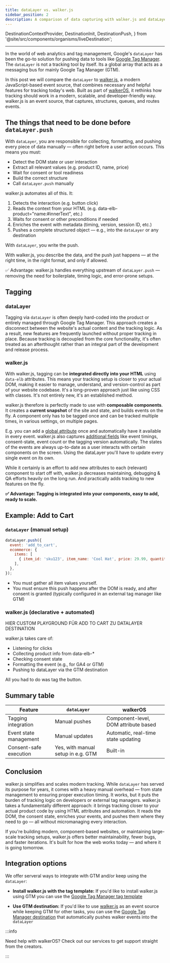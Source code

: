 ```yaml
---
title: dataLayer vs. walker.js
sidebar_position: 2
description: A comparison of data capturing with walker.js and dataLayer.
---
```


  DestinationContextProvider,
  DestinationInit,
  DestinationPush,
} from '@site/src/components/organisms/liveDestination';

---

<DestinationContextProvider destination={destinationMetaPixel} fnName="fbq" >

In the world of web analytics and tag management, Google's `dataLayer` has been
the go-to solution for pushing data to tools like
[Google Tag Manager](https://marketingplatform.google.com/about/tag-manager/).
The `dataLayer` is not a tracking tool by itself. Its a global array that acts
as a messaging bus for mainly Google Tag Manager (GTM).

In this post we will compare the `dataLayer` to
[walker.js](https://github.com/elbwalker/walkerOS/tree/main/packages/sources/walkerjs/src),
a modern JavaScript-based event source, that combines necessary and helpful
features for tracking today's web. Built as part of
[walkerOS](https://github.com/elbwalker/walkerOS), it rethinks how tracking
should work in a modern, scalable, and developer-friendly way. walker.js is an
event source, that captures, structures, queues, and routes events.

## The things that need to be done before `dataLayer.push`

With `dataLayer`, you are responsible for collecting, formatting, and pushing
every piece of data manually — often right before a user action occurs. This
means you must:

- Detect the DOM state or user interaction
- Extract all relevant values (e.g. product ID, name, price)
- Wait for consent or tool readiness
- Build the correct structure
- Call `dataLayer.push` manually

walker.js automates all of this. It:

1. Detects the interaction (e.g. button click)
2. Reads the context from your HTML (e.g. data-elb-product="name:#innerText",
   etc.)
3. Waits for consent or other preconditions if needed
4. Enriches the event with metadata (timing, version, session ID, etc.)
5. Pushes a complete structured object — e.g., into the `dataLayer` or any
   destination

With `dataLayer`, you write the push.

With walker.js, you describe the data, and the push just happens — at the right
time, in the right format, and only if allowed.

✅ Advantage: walker.js handles everything upstream of `dataLayer.push` —
removing the need for boilerplate, timing logic, and error-prone setups.

## Tagging

### dataLayer

Tagging via `dataLayer` is often deeply hard-coded into the product or entirely
managed through Google Tag Manager. This approach creates a disconnect between
the website's actual content and the tracking logic. As a result, new features
are frequently launched without proper tracking in place. Because tracking is
decoupled from the core functionality, it's often treated as an afterthought
rather than an integral part of the development and release process.

### walker.js

With walker.js, tagging can be **integrated directly into your HTML** using
`data-elb` attributes. This means your tracking setup is closer to your actual
DOM, making it easier to manage, understand, and version-control as part of your
website codebase. It's a long-proven approach just like using CSS with classes.
It's not entirely new, it's an established method.

walker.js therefore is perfectly made to use with **composable components**. It
creates a **current snapshot** of the site and state, and builds events on the
fly. A component only has to be tagged once and can be tracked multiple times,
in various settings, on multiple pages.

E.g. you can add a
[global attribute](https://www.elbwalker.com/docs/sources/walkerjs/tagging#globals)
once and automatically have it available in every event. walker.js also captures
[additional fields](https://www.elbwalker.com/docs/sources/walkerjs/) like event
timings, consent-state, event count or the tagging version automatically. The
states of the events are always up-to-date as a user interacts with certain
components on the screen. Using the dataLayer you'll have to update every single
event on its own.

While it certainly is an effort to add new attributes to each (relevant)
component to start off with, walker.js decreases maintaining, debugging & QA
efforts heavily on the long run. And practically adds tracking to new features
on the fly.

**✅ Advantage: Tagging is integrated into your components, easy to add, ready
to scale.**

## Example: Add to Cart

### `dataLayer` (manual setup)

```js
dataLayer.push({
  event: 'add_to_cart',
  ecommerce: {
    items: [
      { item_id: 'sku123', item_name: 'Cool Hat', price: 29.99, quantity: 1 },
    ],
  },
});
```

- You must gather all item values yourself.
- You must ensure this push happens after the DOM is ready, and after consent is
  granted (typically configured in an external tag manager like GTM)

### walker.js (declarative + automated)

HIER CUSTOM PLAYGROUND FÜR ADD TO CART ZU DATALAYER DESTINATION

walker.js takes care of:

- Listening for clicks
- Collecting product info from data-elb-\*
- Checking consent state
- Formatting the event (e.g., for GA4 or GTM)
- Pushing to dataLayer via the GTM destination

All you had to do was tag the button.

## Summary table

| Feature                | `dataLayer`                        | walkerOS                             |
| ---------------------- | ---------------------------------- | ------------------------------------ |
| Tagging integration    | Manual pushes                      | Component-level, DOM attribute based |
| Event state management | Manual updates                     | Automatic, real-time state updating  |
| Consent-safe execution | Yes, with manual setup in e.g. GTM | Built-in                             |

## Conclusion

walker.js simplifies and scales modern tracking. While `dataLayer` has served
its purpose for years, it comes with a heavy manual overhead — from state
management to ensuring proper execution timing. It works, but it puts the burden
of tracking logic on developers or external tag managers. walker.js takes a
fundamentally different approach: it brings tracking closer to your actual
product code by using HTML attributes and automation. It reads the DOM, the
consent state, enriches your events, and pushes them where they need to go — all
without micromanaging every interaction.

If you're building modern, component-based websites, or maintaining large-scale
tracking setups, walker.js offers better maintainability, fewer bugs, and faster
iterations. It's built for how the web works today — and where it is going
tomorrow.

## Integration options

We offer serveral ways to integrate with GTM and/or keep using the `dataLayer`:

- **Install walker.js with the tag template:** If you'd like to install
  walker.js using GTM you can use the
  [Google Tag Manager tag template](https://www.elbwalker.com/docs/sources/walkerjs/installation/gtm/)

- **Use GTM destination:** If you'd like to use
  [walker.js](https://www.elbwalker.com/docs/sources/walkerjs/) as an event
  source while keeping GTM for other tasks, you can use the
  [Google Tag Manager destination](https://www.elbwalker.com/docs/destinations/google-gtm)
  that automatically pushes walker events into the `dataLayer`

</DestinationContextProvider>

:::info

Need help with walkerOS? Check out our&nbsp;<Link to="/services">services</Link>
to get support straight from the creators.

:::
